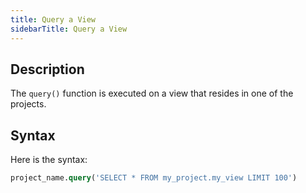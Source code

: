 ```yaml
---
title: Query a View
sidebarTitle: Query a View
---
```


## Description

The `query()` function is executed on a view that resides in one of the projects.

## Syntax

Here is the syntax:

```sql
project_name.query('SELECT * FROM my_project.my_view LIMIT 100')
```

